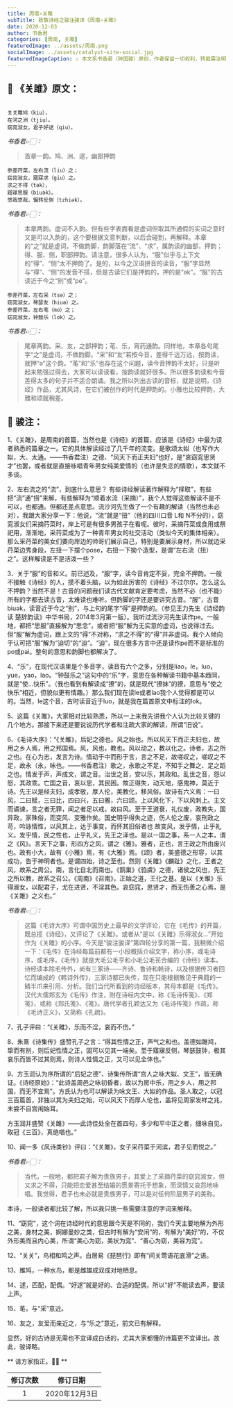 ```yaml
---
title: 周南∘关雎
subTitle: 致敬诗经之骏注骏译《周南∘关雎》 
date: 2020-12-03 
author: 书香君
categories: [周南, 关雎]
featuredImage: ../assets/周南.png
socialImage: ../assets/catalyst-site-social.jpg
featuredImageCaption: ⚠️️ 本文系书香君（钟国骏）原创，作者保留一切权利，转载需注明出处。
---
```


## 🌼 《关雎》原文：
```

关关雎鸠（kiu），
在河之洲（tjiu）。
窈窕淑女，君子好逑（qiu）。

```
*书香君👉🏻：* 

> 首章一韵。鸠、洲、逑，幽部押韵

```
参差荇菜，左右流（liu）之；
窈窕淑女，寤寐求（giu）之。
求之不得（tək），
寤寐思服（biuək）。
悠哉悠哉，辗转反侧（tzhiək）。

```
*书香君👉🏻：* 

> 本章两韵。虚词不入韵。但有些字表面看是虚词但取其所通假的实词之意时又是可以入韵的，这个要根据文意判断，以后会碰到，再解释。本章的“之”就是虚词，不做韵脚，韵脚落在“流”、“求”，属韵读的幽部，押韵；得、服、侧，职部押韵。请注意，很多人认为，“服”似乎与上下文的“得”、“侧”太不押韵了。是的，以今之汉语拼音的读音，“服”字显然与“得”、“侧”的发音不搭，但是古读它们是押韵的，押的是“ək”。“服”的古读近于今之“别”或“pe”。

```
参差荇菜，左右采（tsə）之；
窈窕淑女，琴瑟友（hiuə）之。
参差荇菜，左右芼（mo）之；
窈窕淑女，钟鼓乐（lok）之。

```
*书香君👉🏻：* 

> 尾章两韵。采、友，之部押韵；芼、乐，宵药通韵。同样地，本章各句尾字“之”是虚词，不做韵脚。“采”和“友”若按今音，差得千远万远，按韵读，就押“ə”这个韵。“芼”和“乐”也存在这个问题，读今音押韵不太好，只是听起来勉强过得去，大家可以读读看，按韵读就好很多。所以很多韵读和今音差得太多的句子并不适合朗诵。我之所以列出古读的音标，就是说明，《诗经》作品，尤其风诗，在它们被创作的时代是押韵的。小雅也比较押韵，大雅和颂就稍差。

## 🍁️ 骏注：

1、《关雎》，是周南的首篇，当然也是《诗经》的首篇，应该是《诗经》中最为读者熟悉的篇章之一。它的具体解读经过了几千年的流变。是歌颂太姒（也写作大姒，大、太通。——书香君注）之德、“风天下而正夫妇”也好，是“哀窈窕思贤才”也罢，或者就是直接咏唱青年男女纯美爱情的（也许是失恋的情歌），本文就不多谈。

2、左右流之的“流”，到底什么意思？
有些诗经解读著作解释为“择取”，有些把“流”通“捞”来解，有些解释为“顺着水流（采摘）”，我个人觉得这些解读不是不可以，也都通。但都还差点意思。流沙河先生做了一个有趣的解读（当然也未必对），我跟大家分享一下：他说，“流”就是“扭”（他的四川口音 L和 N不分的），窈窕淑女们采摘荇菜时，岸上可是有很多男孩子在看呢。彼时，采摘荇菜或食用或祭祀用，渐渐地，采荇菜成为了一种青年男女的社交活动（类似今天的集体相亲）。那么采荇菜的美女们要向岸边的帅哥们展示自己，特别是要展示身材，所以就边采荇菜边秀身段，左扭一下摆个pose，右扭一下拗个造型，是谓“左右流（扭）之”。这样解读是不是活泼一些？

3、关于“服”的音和义。前已述及，“服”字，读今音肯定不妥，完全不押韵。一般不接触《诗经》的人，摸不着头脑，以为如此厉害的《诗经》不过尔尔，怎么这么不押韵？当然不是！古音的问题我们读古代文献肯定要考虑，当然不必（也不能）所有的字都去读古音，太难读也难听。但韵脚的字还是要讲究古音。“服”，古音biuək，读音近于今之“别”，与上句的尾字“得”是押韵的。（参见王力先生《诗经韵读 楚辞韵读》中华书局，2014年3月第一版）。我听过流沙河先生读作pe。一般地，都把“思服”直接解为“思念”，或者把“服”解为无实意的虚词，也说得过去。但“服”解为虚词，跟上文的“得”不对称，“求之不得”的“得”并非虚词。我个人倾向于认可把“服”解为“迫切”的“迫”。“迫”，现在很多方言中还是读作pe而不是标准的po或pai。整句的意思和韵脚也都解决了。

4、“乐”，在现代汉语里是个多音字，读音有六个之多，分别是liao，le，luo，yue，yao，lao。“钟鼓乐之”这句中的“乐”字，意思在各种解读书籍中基本趋同，就是“使…快乐”。（我也看到有解读成“撩”的，就是现代“撩妹”的撩，意思与“使之快乐”相近，但貌似更有情趣。）那么我们现在读le或者lao我个人觉得都是可以的。当然，le这个音，古时读音近于luo，就是我在篇首原文中标注的lok。

5、这篇《关雎》，大家相对比较熟悉，所以一上来我先讲我个人认为比较关键的几个地方。那接下来还是要说说历代学者和注疏大家的解读，所谓“旧说”。

6、《毛诗大序》：“《关雎》，后妃之德也。风之始也。所以风天下而正夫妇也，故用之乡人焉，用之邦国焉。风，风也，教也。风以动之，教以化之。诗者，志之所之也。在心为志，发言为诗。情动于中而形于言，言之不足，故嗟叹之，嗟叹之不足，故永（永，咏也。——书香君注）歌之，永歌之不足，不知手之舞之、足之蹈之也。情发于声，声成文，谓之音。治世之音，安以乐，其政和。乱世之音，怨以怒，其政乖。亡国之音，哀以思，其民困。故正得失，动天地，感鬼神，莫近于诗。先王以是经夫妇，成孝敬，厚人伦，美教化，移风俗。故诗有六义焉：一曰风，二曰赋，三曰比，四曰兴，五曰雅，六曰颂。上以风化下，下以风刺上。主文而谲谏，言之者无罪，闻之者足以戒，故曰风。至于王道衰，礼仪废，政教失，国异政，家殊俗，而变风、变雅作矣。国史明乎得失之迹，伤人伦之废，哀刑政之苛，吟詠情性，以风其上，达于事变，而怀其旧俗者也 故变风，发乎情，止乎礼义。发乎情，民之性也，止乎礼义，先王之泽也。是以一国之事，系一人之本，谓之《风》。言天下之事，形四方之风，谓之《雅》。雅者，正也，言王政之所由废兴也。政有小大，故有《小雅》焉，有《大雅》焉。《颂》者，美盛德之形容，以其成功，告于神明者也。是谓四始，诗之至也。然则《关雎》《麟趾》之化，王者之风，故系之周公。南，言化自北而南也。《鹊巢》《驺虞》之德，诸侯之风也，先王之所以教，故系之召公。《周南》《召南》，正始之道，王化之基。是以《关雎》乐得淑女，以配君子，尤在进贤，不淫其色。哀窈窕，思贤才，而无伤善之心焉，是《关雎》之义也。”

*书香君👉🏻：* 

> 这篇《毛诗大序》可谓中国历史上最早的文学评论，它在《毛传》的开篇，既总揽《诗经》，又评论了《关雎》。或者从“是以《关雎》乐得淑女…”开始作为《关雎》的小序。今天是“骏注骏译”第四轮分享的第一篇，我稍微介绍一下：《毛传》在诗经每篇前都有一小段概括介绍文字，称小序，或毛诗序，或毛序。《毛传》就是大毛公毛亨和小毛公毛苌合编的《诗经》读本。诗经读本除毛传外，尚有三家诗——齐诗、鲁诗和韩诗，以及根据传习者回忆而编成的《韩诗外传》，三家诗都已失传，现在只能根据散见于典籍的一鳞半爪来引用、分析。我们当代所看到的诗经版本，其母本都是《毛传》。汉代大儒郑玄为《毛传》作注，附在诗经内文中，称《毛诗传笺》、《郑笺》，或称《郑氏笺》、《笺》。唐代学者孔颖达又为《毛诗传笺》作疏，称《毛诗正义》，又简称《孔疏》。

7、孔子评曰：“《关雎》，乐而不淫，哀而不伤。”

8、朱熹《诗集传》盛赞孔子之言：“得其性情之正，声气之和也。盖德如雎鸠，挚而有别，则后妃性情之正，固可以见其一端矣。至于寤寐反侧，琴瑟鼓钟，极其哀乐而皆不过其则焉，则诗人性情之正，又可以见全体也。”

9、方玉润认为序所谓的“后妃之德”、诗集传所谓“宫人之咏大姒、文王”，皆无确证。《诗经原始》：“此诗盖周邑之咏初昏者，故以为房中乐，用之乡人，用之邦国，而无不宜焉”。方氏认为也可以解读为咏文王、大姒的作品。圣人取之，以冠三百篇首，非独以其为夫妇之始，可以风天下而厚人伦也，盖将见周家发祥之兆，未尝不自宫闱始耳。

方玉润并盛赞《关雎》——此诗佳处全在首四句，多少和平中正之者，细咏自见。取冠《三百》，真绝唱也。”

10、闻一多《风诗类钞》评曰：“《关雎》，女子采荇菜于河滨，君子见而悦之。”

*书香君👉🏻：* 

> 当代，一般地，都把君子解为贵族男子，其爱上了采摘荇菜的窈窕淑女，但又求之不得，只能把恋爱甚至结婚的愿景寄托于想象，而深情又哀怨地咏唱。我觉得，君子也未必就是贵族男子，可以是对任何阶层男子的美称。

本诗，一般读者都比较了解，所以我只挑一些需要注意的字词来解释。

11、“窈窕”，这个词在诗经时代的意思跟今天是不同的，我们今天主要地解为外形之美，身材之美，婀娜曼妙之类，但古时有解为“安闲”的，有解为“美好”的，不仅外形美而且内心美，所谓“美心为窈，美状为窕”、“善心为窈，美容为窕”。

12、“关关”，鸟相和鸣之声。白居易《琵琶行》即有“间关莺语花底滑”之语。

13、雎鸠，一种水鸟，都是雌雄成双成对地栖息。

14、逑，匹配，配偶。“好逑”就是好的、合适的配偶，所以“好”不能读去声，要读上声。

15、芼，与“采”意近。

16、友之，友爱而亲近之，与“乐之”意近，前文已有解释。

显然，好的古诗是无需也不宜译成白话的，尤其大家都懂的诗篇更不宜译出。故此，骏译略。

** 请方家指正。🙏🏻 **

| 修订次数      | 修订日期 | 
|   :----: |    :----:   | 
| 1    | 2020年12月3日       | 
